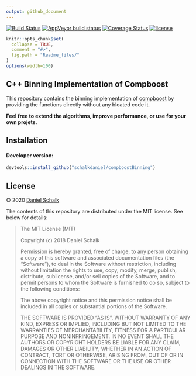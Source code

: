 ```yaml
---
output: github_document
---
```


<!-- README.md is generated from README.Rmd. Please edit that file -->

[![Build Status](https://travis-ci.com/schalkdaniel/compboostBinning.svg?branch=master)](https://travis-ci.com/schalkdaniel/compboostBinning) [![AppVeyor build status](https://ci.appveyor.com/api/projects/status/github/schalkdaniel/compboostBinning?branch=master&svg=true)](https://ci.appveyor.com/project/schalkdaniel/compboostBinning) [![Coverage Status](https://coveralls.io/repos/github/schalkdaniel/compboostBinning/badge.svg?branch=master)](https://coveralls.io/github/schalkdaniel/compboostBinning?branch=master) [![license](https://img.shields.io/github/license/mashape/apistatus.svg?maxAge=2592000)](#license)


```r
knitr::opts_chunk$set(
  collapse = TRUE,
  comment = "#>",
  fig.path = "Readme_files/"
)
options(width=100)
```


## C++ Binning Implementation of Compboost

This repository contains the binning  implementation of [compboost](https://compboost.org) by providing the functions directly without any bloated code it.

__Feel free to extend the algorithms, improve performance, or use for your own projets.__

## Installation

#### Developer version:

```r
devtools::install_github("schalkdaniel/compboostBinning")
```

## License

© 2020 [Daniel Schalk](https://danielschalk.com)

The contents of this repository are distributed under the MIT license. See below for details:

> The MIT License (MIT)
>
> Copyright (c) 2018 Daniel Schalk
>
> Permission is hereby granted, free of charge, to any person obtaining a copy
> of this software and associated documentation files (the "Software"), to deal
> in the Software without restriction, including without limitation the rights
> to use, copy, modify, merge, publish, distribute, sublicense, and/or sell
> copies of the Software, and to permit persons to whom the Software is
> furnished to do so, subject to the following conditions:
>
> The above copyright notice and this permission notice shall be included in all
> copies or substantial portions of the Software.
>
> THE SOFTWARE IS PROVIDED "AS IS", WITHOUT WARRANTY OF ANY KIND, EXPRESS OR
> IMPLIED, INCLUDING BUT NOT LIMITED TO THE WARRANTIES OF MERCHANTABILITY,
> FITNESS FOR A PARTICULAR PURPOSE AND NONINFRINGEMENT. IN NO EVENT SHALL THE
> AUTHORS OR COPYRIGHT HOLDERS BE LIABLE FOR ANY CLAIM, DAMAGES OR OTHER
> LIABILITY, WHETHER IN AN ACTION OF CONTRACT, TORT OR OTHERWISE, ARISING FROM,
> OUT OF OR IN CONNECTION WITH THE SOFTWARE OR THE USE OR OTHER DEALINGS IN THE
> SOFTWARE.
